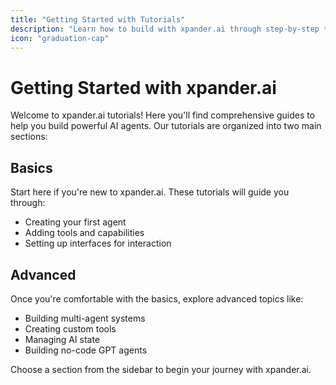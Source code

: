 ```yaml
---
title: "Getting Started with Tutorials"
description: "Learn how to build with xpander.ai through step-by-step tutorials"
icon: "graduation-cap"
---
```


# Getting Started with xpander.ai

Welcome to xpander.ai tutorials! Here you'll find comprehensive guides to help you build powerful AI agents. Our tutorials are organized into two main sections:

## Basics
Start here if you're new to xpander.ai. These tutorials will guide you through:
- Creating your first agent
- Adding tools and capabilities
- Setting up interfaces for interaction

## Advanced
Once you're comfortable with the basics, explore advanced topics like:
- Building multi-agent systems
- Creating custom tools
- Managing AI state
- Building no-code GPT agents

Choose a section from the sidebar to begin your journey with xpander.ai.